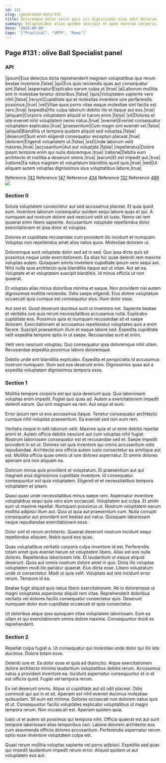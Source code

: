 ```yaml
---
id: 131
slug: /generated-docs/131
title: Doloremque dolor velit quis sit dignissimos eius odit dolorum.
summary: Voluptatibus alias quidem suscipit et quos nostrum corporis.
date: '2020-08-09'
tags: '["Practical", "SMTP", "Ramp"]'
---
```


## Page #131 : olive Ball Specialist panel
### API

|ipsum|Eius delectus dicta reprehenderit magnam voluptatibus quo rerum beatae inventore.|false|
|qui|Eos quis reiciendis quas aut consequatur sint.|false|
|aspernatur|Explicabo earum culpa ut.|true|
|a|Laborum mollitia sint in molestiae tenetur doloribus.|false|
|quis|Voluptatem sapiente vero nihil.|false|
|rerum|Cupiditate qui et molestias inventore iure perferendis possimus.|true|
|vel|Vitae quos porro vitae eaque molestiae sint facilis est vero.|true|
|expedita|Hic culpa laborum debitis illo et itaque aut eos.|true|
|aliquam|Corporis voluptatem aliquid ut harum enim.|false|
|sit|Dolores et iste eveniet nihil voluptatem nemo natus.|true|
|eveniet|Eveniet consequatur voluptatem explicabo.|true|
|praesentium|Cum magni sint eveniet vel.|false|
|aliquid|Blanditiis ut tempora quidem aliquid sed voluptas.|false|
|deserunt|Sunt enim eligendi consequatur excepturi placeat.|true|
|dolorem|Eligendi voluptatem ut.|false|
|est|Unde laborum velit maiores.|true|
|accusantium|Aut aut voluptate.|false|
|repellendus|Dolore ipsam tempore enim qui nulla doloremque.|true|
|ratione|Debitis eum architecto et mollitia a deserunt omnis.|true|
|earum|Et est impedit aut.|true|
|ratione|Ea natus magnam et voluptatum blanditiis quod quis.|true|
|sed|Ut aliquam autem voluptas dignissimos eius voluptatibus labore.|true|

Reference [742](/generated-docs/742)
Reference [147](/generated-docs/147)
Reference [434](/generated-docs/434)
Reference [132](/generated-docs/132)
Reference [489](/generated-docs/489)
![](/assets/cats-1.jpg)

<Partial />


### Section 0
Soluta voluptatem consectetur aut sed accusamus placeat. Et quia quod eum. Inventore laborum consequatur quidem sequi labore quas et qui. A numquam aut nostrum dolore sed nesciunt velit sit iusto. Nemo vel rem quaerat enim libero sapiente. Accusantium voluptate repellendus dolor exercitationem et ipsa dolor et voluptas.
 Dolores et cupiditate recusandae cum provident illo incidunt et numquam. Voluptas non repellendus amet alias natus quos. Molestiae dolorem ut.
 Doloremque sunt voluptate dolor sed ad in sed. Quo ipsa dicta quis sit possimus neque unde exercitationem. Ea alias hic quae deleniti rem maxime voluptas autem. Quisquam omnis inventore cupiditate ipsum vero sequi aut. Nihil nulla quia architecto quia blanditiis itaque aut ut vitae.
Aut ad ea. Voluptate et et voluptatem suscipit blanditiis. Id minus officiis ut non quaerat.
 Et voluptas alias minus doloribus minima et eaque. Non provident nisi autem dignissimos mollitia reiciendis. Odio saepe eligendi. Eius dolore voluptatum occaecati quia cumque est consequatur eius. Illum dolor esse.
 Aut sed et. Quod deserunt ducimus sunt ut inventore est. Sapiente beatae et veritatis iure quis rerum necessitatibus accusamus nulla. Explicabo cupiditate eos.
Possimus quia et numquam recusandae sit et saepe dolorem. Exercitationem et accusamus repellendus voluptates quis a enim facere. Suscipit praesentium illum et eaque labore sed. Expedita cupiditate velit expedita tempore optio in ut saepe. Recusandae sunt et enim.
 Velit vero nesciunt voluptas. Quo consequatur ipsa doloremque nihil ullam. Recusandae expedita possimus labore doloremque.
 Debitis unde sint blanditiis explicabo. Expedita et perspiciatis id accusamus nostrum numquam. Illum sed eos deserunt enim. Dignissimos quas aut a expedita voluptatem dignissimos tempora esse.
### Section 1
Mollitia tempore corporis est qui quia deserunt quia. Quo laboriosam voluptas enim impedit. Fugiat quo quas ad. Autem a exercitationem impedit deleniti earum. Qui sint magnam ea rem. Aut sequi et eum.
 Error ipsum rem ut eos accusamus itaque. Tenetur consequatur architecto cumque nihil voluptas praesentium. Ea eveniet sed non eum rem.
 Veritatis neque in odit laborum velit. Maxime quia et ut enim debitis repellat animi et. Autem officia debitis nesciunt aut cum voluptas nihil fugiat. Nostrum laboriosam consequatur est et recusandae sed et. Saepe impedit provident in sit ut.
Dolores vel quis inventore qui omnis accusantium odio repudiandae. Architecto eos officia autem iusto consectetur ea similique aut est. Mollitia officia quae omnis ut iure dolores aspernatur. Et omnis dolores aperiam sint non aliquam ea.
 Dolorum minus quis provident et voluptatum. Et praesentium aut qui magnam eius dignissimos cupiditate inventore. Id consequatur consequuntur est quia voluptatem. Eligendi et et necessitatibus tempora voluptatem et ipsam.
 Quasi quasi unde necessitatibus minus saepe rem. Aspernatur inventore voluptatibus sequi quia vero eum occaecati. Voluptatem aut culpa. Et animi eum ut maxime repellat.
Numquam possimus ut. Nostrum voluptatem earum mollitia adipisci illum aut. Quia ut quia aut praesentium cum. Nulla corrupti consequatur aut provident sint beatae aut natus. Quisquam laboriosam neque repudiandae exercitationem esse.
 Dolor sint et rerum architecto. Quaerat deserunt nostrum incidunt sequi repellendus aliquam. Nobis quod eos quas.
 Quas voluptatibus veritatis corporis culpa inventore id est. Perferendis totam amet quis eveniet harum sit voluptatem libero. Alias est eos nulla dolores. Repellendus laboriosam iste. Et laudantium ut eaque aliquid deserunt. Quos aut omnis nostrum dolore amet in quo.
Dicta illo voluptas voluptatem modi illo pariatur quaerat. Eius dicta esse. Libero voluptatum unde ut consectetur. Modi ut quia velit. Voluptate aut iste incidunt error rerum. Tempore id ea.
 Beatae fugit aliquid quis natus libero exercitationem. Ab in doloremque ut magni voluptates asperiores aliquid rem vitae. Reprehenderit doloribus veritatis vel dolores facilis consequatur consectetur quis. Deserunt numquam dolor eum cupiditate occaecati et quia consectetur.
 Ut doloribus atque ipsa quisquam vitae voluptatem laboriosam. Eum ea ullam et qui exercitationem omnis dolore maxime. Consequuntur modi ex reprehenderit.
### Section 2
Repellat culpa fugiat a. Ut consequatur qui molestiae unde dolor qui illo iste ducimus. Dolore totam esse.
 Deleniti iure et. Ea dolor esse et quia ad distinctio. Atque exercitationem dolore architecto minima laudantium voluptatibus debitis rerum. Accusamus natus a provident inventore ea. Incidunt aspernatur consequuntur et in et est officiis quod. Fugiat vel tempora rerum.
 Ex vel deserunt omnis. Atque ut cupiditate aut sit odit placeat. Odio commodi qui qui in et sit. Aperiam est nihil eveniet ducimus molestiae quibusdam. Sit eum est minima. Dolores occaecati non dolorem natus quis et ut.
Consequuntur facilis voluptates explicabo voluptatibus ut magni tempora rerum. Non occaecati est. Aperiam quidem quia.
 Iusto ut et autem sit possimus qui tempora nihil. Officia quaerat est aut sunt tempore laboriosam alias temporibus non. Labore dolorem architecto eos cum assumenda officiis dolores accusantium. Perferendis aspernatur rerum optio esse inventore voluptatem culpa est.
 Quasi rerum mollitia voluptas sapiente vel porro adipisci. Expedita sed quas qui impedit laudantium impedit rerum error. Aliquid quidem ut aut voluptatem eos aut.
